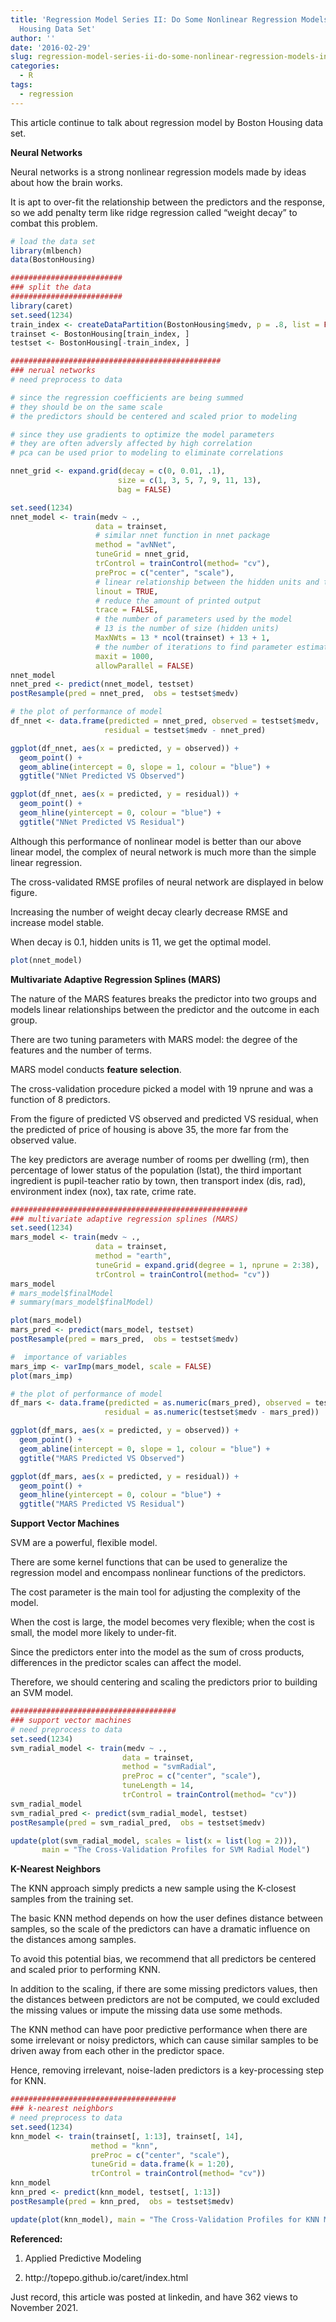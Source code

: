 ```yaml
---
title: 'Regression Model Series II: Do Some Nonlinear Regression Models In R By Boston
  Housing Data Set'
author: ''
date: '2016-02-29'
slug: regression-model-series-ii-do-some-nonlinear-regression-models-in-r-by-boston-housing-data-set
categories:
  - R
tags:
  - regression
---
```


This article continue to talk about regression model by Boston Housing data set.

**Neural Networks**

Neural networks is a strong nonlinear regression models made by ideas about how the brain works.

It is apt to over-fit the relationship between the predictors and the response, so we add penalty term like ridge regression called "weight decay" to combat this problem.


```r
# load the data set
library(mlbench)
data(BostonHousing)

#########################
### split the data
#########################
library(caret)
set.seed(1234)
train_index <- createDataPartition(BostonHousing$medv, p = .8, list = FALSE)
trainset <- BostonHousing[train_index, ]
testset <- BostonHousing[-train_index, ]

###############################################
### nerual networks
# need preprocess to data

# since the regression coefficients are being summed
# they should be on the same scale
# the predictors should be centered and scaled prior to modeling

# since they use gradients to optimize the model parameters
# they are often adversly affected by high correlation
# pca can be used prior to modeling to eliminate correlations

nnet_grid <- expand.grid(decay = c(0, 0.01, .1),
                        size = c(1, 3, 5, 7, 9, 11, 13),
                        bag = FALSE)

set.seed(1234)
nnet_model <- train(medv ~ .,
                   data = trainset,
                   # similar nnet function in nnet package
                   method = "avNNet",
                   tuneGrid = nnet_grid,
                   trControl = trainControl(method= "cv"),
                   preProc = c("center", "scale"),
                   # linear relationship between the hidden units and the prediction
                   linout = TRUE,
                   # reduce the amount of printed output
                   trace = FALSE,
                   # the number of parameters used by the model
                   # 13 is the number of size (hidden units)
                   MaxNWts = 13 * ncol(trainset) + 13 + 1,
                   # the number of iterations to find parameter estimates
                   maxit = 1000,
                   allowParallel = FALSE)
nnet_model
nnet_pred <- predict(nnet_model, testset)
postResample(pred = nnet_pred,  obs = testset$medv)

# the plot of performance of model
df_nnet <- data.frame(predicted = nnet_pred, observed = testset$medv,
                     residual = testset$medv - nnet_pred)

ggplot(df_nnet, aes(x = predicted, y = observed)) +
  geom_point() +
  geom_abline(intercept = 0, slope = 1, colour = "blue") +
  ggtitle("NNet Predicted VS Observed")

ggplot(df_nnet, aes(x = predicted, y = residual)) +
  geom_point() +
  geom_hline(yintercept = 0, colour = "blue") +
  ggtitle("NNet Predicted VS Residual")
```

Although this performance of nonlinear model is better than our above linear model, the complex of neural network is much more than the simple linear regression.

The cross-validated RMSE profiles of neural network are displayed in below figure.

Increasing the number of weight decay clearly decrease RMSE and increase model stable.

When decay is 0.1, hidden units is 11, we get the optimal model.

```r
plot(nnet_model)
```

**Multivariate Adaptive Regression Splines (MARS)**

The nature of the MARS features breaks the predictor into two groups and models linear relationships between the predictor and the outcome in each group.

There are two tuning parameters with MARS model: the degree of the features and the number of terms.

MARS model conducts **feature selection**.

The cross-validation procedure picked a model with 19 nprune and was a function of 8 predictors.

From the figure of predicted VS observed and predicted VS residual, when the predicted of price of housing is above 35, the more far from the observed value.

The key predictors are average number of rooms per dwelling (rm), then percentage of lower status of the population (lstat), the third important ingredient is pupil-teacher ratio by town, then transport index (dis, rad), environment index (nox), tax rate, crime rate.

```r
#####################################################
### multivariate adaptive regression splines (MARS)
set.seed(1234)
mars_model <- train(medv ~ .,
                   data = trainset,
                   method = "earth",
                   tuneGrid = expand.grid(degree = 1, nprune = 2:38),
                   trControl = trainControl(method= "cv"))
mars_model
# mars_model$finalModel
# summary(mars_model$finalModel)

plot(mars_model)
mars_pred <- predict(mars_model, testset)
postResample(pred = mars_pred,  obs = testset$medv)

#  importance of variables
mars_imp <- varImp(mars_model, scale = FALSE)
plot(mars_imp)

# the plot of performance of model
df_mars <- data.frame(predicted = as.numeric(mars_pred), observed = testset$medv,
                     residual = as.numeric(testset$medv - mars_pred))

ggplot(df_mars, aes(x = predicted, y = observed)) +
  geom_point() +
  geom_abline(intercept = 0, slope = 1, colour = "blue") +
  ggtitle("MARS Predicted VS Observed")

ggplot(df_mars, aes(x = predicted, y = residual)) +
  geom_point() +
  geom_hline(yintercept = 0, colour = "blue") +
  ggtitle("MARS Predicted VS Residual")

```

**Support Vector Machines**

SVM are a powerful, flexible model. 

There are some kernel functions that can be used to generalize the regression model and encompass nonlinear functions of the predictors.

The cost parameter is the main tool for adjusting the complexity of the model.

When the cost is large, the model becomes very flexible; when the cost is small, the model more likely to under-fit.

Since the predictors enter into the model as the sum of cross products, differences in the predictor scales can affect the model. 

Therefore, we should centering and scaling the predictors prior to building an SVM model.
```r
#####################################
### support vector machines
# need preprocess to data 
set.seed(1234)
svm_radial_model <- train(medv ~ .,
                         data = trainset,
                         method = "svmRadial",
                         preProc = c("center", "scale"),
                         tuneLength = 14,
                         trControl = trainControl(method= "cv"))
svm_radial_model
svm_radial_pred <- predict(svm_radial_model, testset)
postResample(pred = svm_radial_pred,  obs = testset$medv)

update(plot(svm_radial_model, scales = list(x = list(log = 2))),
       main = "The Cross-Validation Profiles for SVM Radial Model")                
```

**K-Nearest Neighbors**

The KNN approach simply predicts a new sample using the K-closest samples from the training set.

The basic KNN method depends on how the user defines distance between samples, so the scale of the predictors can have a dramatic influence on the distances among samples. 

To avoid this potential bias, we recommend that all predictors be centered and scaled prior to performing KNN.

In addition to the scaling, if there are some missing predictors values, then the distances between predictors are not be computed, we could excluded the missing values or impute the missing data use some methods.

The KNN method can have poor predictive performance when there are some irrelevant or noisy predictors, which can cause similar samples to be driven away from each other in the predictor space.

Hence, removing irrelevant, noise-laden predictors is a key-processing step for KNN.
```r
#####################################
### k-nearest neighbors
# need preprocess to data 
set.seed(1234)
knn_model <- train(trainset[, 1:13], trainset[, 14],
                  method = "knn",
                  preProc = c("center", "scale"),
                  tuneGrid = data.frame(k = 1:20),
                  trControl = trainControl(method= "cv"))
knn_model
knn_pred <- predict(knn_model, testset[, 1:13])
postResample(pred = knn_pred,  obs = testset$medv)

update(plot(knn_model), main = "The Cross-Validation Profiles for KNN Model")
```

**Referenced:**
  
1. Applied Predictive Modeling

2. http://topepo.github.io/caret/index.html

Just record, this article was posted at linkedin, and have 362 views to November 2021.
